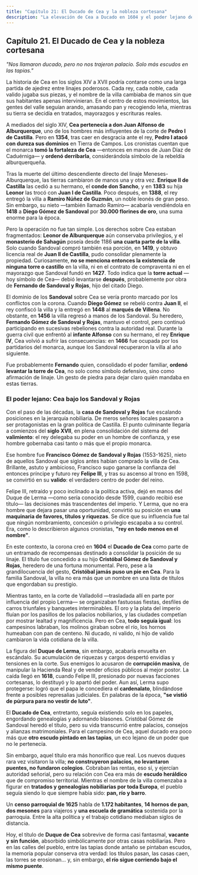 ```yaml
---
title: "Capítulo 21: El Ducado de Cea y la nobleza cortesana"
description: "La elevación de Cea a Ducado en 1604 y el poder lejano de los Sandoval y Rojas, desde el valimiento del Duque de Lerma."
---
```


## **Capítulo 21. El Ducado de Cea y la nobleza cortesana**

*"Nos llamaron ducado, pero no nos trajeron palacio. Solo más escudos en las tapias."*

La historia de Cea en los siglos XIV a XVII podría contarse como una larga partida de ajedrez entre linajes poderosos. Cada rey, cada noble, cada valido jugaba sus piezas, y el nombre de la villa cambiaba de manos sin que sus habitantes apenas intervinieran. En el centro de estos movimientos, las gentes del valle seguían arando, amasando pan y recogiendo leña, mientras su tierra se decidía en tratados, mayorazgos y escrituras reales.

A mediados del siglo XIV, **Cea pertenecía a don Juan Alfonso de Alburquerque**, uno de los hombres más influyentes de la corte de **Pedro I de Castilla**. Pero en **1354**, tras caer en desgracia ante el rey, **Pedro I atacó con dureza sus dominios** en Tierra de Campos. Los cronistas cuentan que el monarca **tomó la fortaleza de Cea** —entonces en manos de Juan Díaz de Caduérniga— y **ordenó derribarla**, considerándola símbolo de la rebeldía alburquerqueña.

Tras la muerte del último descendiente directo del linaje Meneses-Alburquerque, las tierras cambiaron de manos una y otra vez. **Enrique II de Castilla** las cedió a su hermano, el **conde don Sancho**, y en **1383** su hija **Leonor** las trocó con **Juan I de Castilla**. Poco después, en **1388**, el rey entregó la villa a **Ramiro Núñez de Guzmán**, un noble leonés de gran peso. Sin embargo, su nieto —también llamado Ramiro— acabaría vendiéndola en **1418** a **Diego Gómez de Sandoval** por **30.000 florines de oro**, una suma enorme para la época.

Pero la operación no fue tan simple. Los derechos sobre Cea estaban fragmentados: **Leonor de Alburquerque** aún conservaba privilegios, y el **monasterio de Sahagún** poseía desde 1186 **una cuarta parte de la villa**. Solo cuando Sandoval compró también esa porción, en **1419**, y obtuvo licencia real de **Juan II de Castilla**, pudo consolidar plenamente la propiedad. Curiosamente, **no se menciona entonces la existencia de ninguna torre o castillo** en la villa, ni en el contrato de compraventa ni en el mayorazgo que Sandoval fundó en **1427**. Todo indica que la **torre actual** —hoy símbolo de Cea— debió levantarse **después**, probablemente por obra de **Fernando de Sandoval y Rojas**, hijo del citado Diego.

El dominio de los **Sandoval** sobre Cea se vería pronto marcado por los conflictos con la corona. Cuando **Diego Gómez** se rebeló contra **Juan II**, el rey confiscó la villa y la entregó en **1448** al **marqués de Villena**. No obstante, en **1456** la villa regresó a manos de los Sandoval. Su heredero, **Fernando Gómez de Sandoval y Rojas**, mantuvo el control, pero continuó participando en sucesivas rebeliones contra la autoridad real. Durante la guerra civil que enfrentó al **infante Alfonso** con su hermano, el rey **Enrique IV**, Cea volvió a sufrir las consecuencias: en **1466** fue ocupada por los partidarios del monarca, aunque los Sandoval recuperaron la villa al año siguiente.

Fue probablemente **Fernando** quien, consolidado el poder familiar, **ordenó levantar la torre de Cea**, no solo como símbolo defensivo, sino como afirmación de linaje. Un gesto de piedra para dejar claro quién mandaba en estas tierras.

### El poder lejano: Cea bajo los Sandoval y Rojas

Con el paso de las décadas, la **casa de Sandoval y Rojas** fue escalando posiciones en la jerarquía nobiliaria. De meros señores locales pasaron a ser protagonistas en la gran política de Castilla. El punto culminante llegaría a comienzos del **siglo XVII**, en plena consolidación del sistema del **valimiento**: el rey delegaba su poder en un hombre de confianza, y ese hombre gobernaba casi tanto o más que el propio monarca.

Ese hombre fue **Francisco Gómez de Sandoval y Rojas** (1553-1625), nieto de aquellos Sandoval que siglos antes habían comprado la villa de Cea. Brillante, astuto y ambicioso, Francisco supo ganarse la confianza del entonces príncipe y futuro rey **Felipe III**, y tras su ascenso al trono en 1598, se convirtió en su **valido**: el verdadero centro de poder del reino.

Felipe III, retraído y poco inclinado a la política activa, dejó en manos del Duque de Lerma —como sería conocido desde 1599, cuando recibió ese título— las decisiones más trascendentes del imperio. Y Lerma, que no era hombre que dejara pasar una oportunidad, convirtió su posición en **una maquinaria de favores, títulos y riquezas**. Se dice que su influencia fue tal que ningún nombramiento, concesión o privilegio escapaba a su control. Era, como lo describieron algunos cronistas, **"rey en todo menos en el nombre"**.

En este contexto, la corona creó en **1604** el **Ducado de Cea** como parte de un entramado de recompensas destinado a consolidar la posición de su linaje. El título fue concedido a su hijo **Cristóbal Gómez de Sandoval y Rojas**, heredero de una fortuna monumental. Pero, pese a la grandilocuencia del gesto, **Cristóbal jamás puso un pie en Cea**. Para la familia Sandoval, la villa no era más que un nombre en una lista de títulos que engordaban su prestigio.

Mientras tanto, en la corte de Valladolid —trasladada allí en parte por influencia del propio Lerma— se organizaban fastuosas fiestas, desfiles de carros triunfales y banquetes interminables. El oro y la plata del imperio fluían por los pasillos de los palacios nobiliarios, y las ciudades competían por mostrar lealtad y magnificencia. Pero en Cea, **todo seguía igual**: los campesinos labraban, los molinos giraban sobre el río, los hornos humeaban con pan de centeno. Ni ducado, ni valido, ni hijo de valido cambiaron la vida cotidiana de la villa.

La figura del **Duque de Lerma**, sin embargo, acabaría envuelta en escándalo. Su acumulación de riquezas y cargos despertó envidias y tensiones en la corte. Sus enemigos lo acusaron de **corrupción masiva**, de manipular la Hacienda Real y de vender oficios públicos al mejor postor. La caída llegó en **1618**, cuando Felipe III, presionado por nuevas facciones cortesanas, lo destituyó y lo apartó del poder. Aun así, Lerma supo protegerse: logró que el papa le concediera el **cardenalato**, blindándose frente a posibles represalias judiciales. En palabras de la época, **"se vistió de púrpura para no vestir de luto"**.

El **Ducado de Cea**, entretanto, seguía existiendo solo en los papeles, engordando genealogías y adornando blasones. Cristóbal Gómez de Sandoval heredó el título, pero su vida transcurrió entre palacios, consejos y alianzas matrimoniales. Para el campesino de Cea, aquel ducado era poco más que **otro escudo pintado en las tapias**, un eco lejano de un poder que no le pertenecía.

Sin embargo, aquel título era más honorífico que real. Los nuevos duques rara vez visitaron la villa; **no construyeron palacios, no levantaron puentes, no fundaron colegios**. Cobraban las rentas, eso sí, y ejercían autoridad señorial, pero su relación con Cea era más de **escudo heráldico** que de compromiso territorial. Mientras el nombre de la villa comenzaba a figurar en **tratados y genealogías nobiliarias por toda Europa**, el pueblo seguía siendo lo que siempre había sido: **pan, río y barro**.

Un **censo parroquial de 1625** habla de **1.172 habitantes**, **14 hornos de pan**, **dos mesones** para viajeros y **una escuela de gramática** sostenida por la parroquia. Entre la alta política y el trabajo cotidiano mediaban siglos de distancia.

Hoy, el título de **Duque de Cea** sobrevive de forma casi fantasmal, **vacante y sin función**, absorbido simbólicamente por otras casas nobiliarias. Pero en las calles del pueblo, entre las tapias donde antaño se pintaban escudos, la memoria popular conserva otra verdad: los títulos pasan, las casas caen, las torres se erosionan… y, sin embargo, **el río sigue corriendo bajo el mismo puente**.